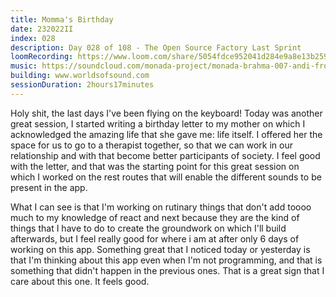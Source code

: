 ```yaml
---
title: Momma's Birthday
date: 232022II
index: 028
description: Day 028 of 108 - The Open Source Factory Last Sprint
loomRecording: https://www.loom.com/share/5054fdce952041d284e9a8e13b259b66
music: https://soundcloud.com/monada-project/monada-brahma-007-andi-from-the-leipzig-tribe-of-peace-faith-we-are-circeling
building: www.worldsofsound.com
sessionDuration: 2hours17minutes
---
```


Holy shit, the last days I've been flying on the keyboard! Today was another great session, I started writing a birthday letter to my mother on which I acknowledged the amazing life that she gave me: life itself. I offered her the space for us to go to a therapist together, so that we can work in our relationship and with that become better participants of society. I feel good with the letter, and that was the starting point for this great session on which I worked on the rest routes that will enable the different sounds to be present in the app.

What I can see is that I'm working on rutinary things that don't add toooo much to my knowledge of react and next because they are the kind of things that I have to do to create the groundwork on which I'll build afterwards, but I feel really good for where i am at after only 6 days of working on this app. Something great that I noticed today or yesterday is that I'm thinking about this app even when I'm not programming, and that is something that didn't happen in the previous ones. That is a great sign that I care about this one. It feels good.
